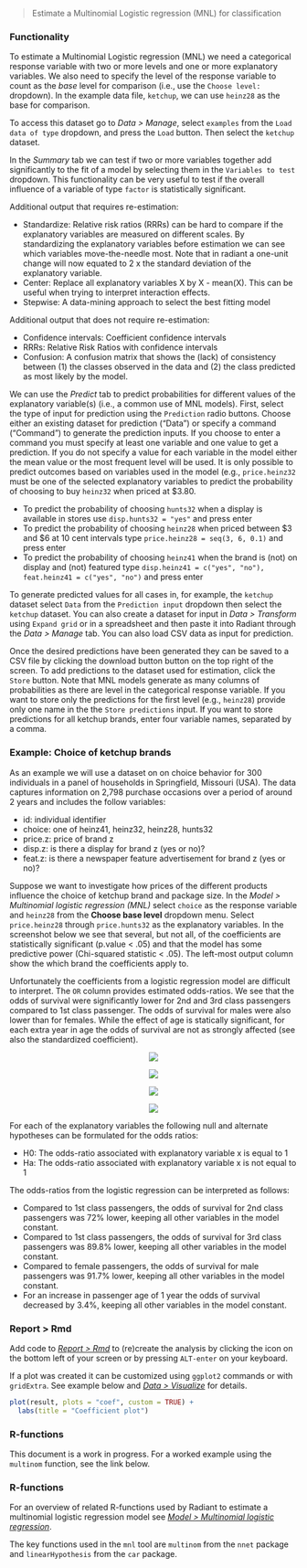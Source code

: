 > Estimate a Multinomial Logistic regression (MNL) for classification

### Functionality

To estimate a Multinomial Logistic regression (MNL) we need a categorical response variable with two or more levels and one or more explanatory variables. We also need to specify the level of the response variable to count as the _base_ level for comparison (i.e., use the `Choose level:` dropdown). In the example data file, `ketchup`, we can use `heinz28` as the base for comparison.

To access this dataset go to _Data > Manage_, select `examples` from the `Load data of type` dropdown, and press the `Load` button. Then select the `ketchup` dataset.

In the _Summary_ tab we can test if two or more variables together add significantly to the fit of a model by selecting them in the `Variables to test` dropdown. This functionality can be very useful to test if the overall influence of a variable of type `factor` is statistically significant.

Additional output that requires re-estimation:

* Standardize: Relative risk ratios (RRRs) can be hard to compare if the explanatory variables are measured on different scales. By standardizing the explanatory variables before estimation we can see which variables move-the-needle most. Note that in radiant a one-unit change will now equated to 2 x the standard deviation of the explanatory variable.
* Center: Replace all explanatory variables X by X - mean(X). This can be useful when trying to interpret interaction effects.
* Stepwise: A data-mining approach to select the best fitting model

Additional output that does not require re-estimation:

* Confidence intervals: Coefficient confidence intervals
* RRRs: Relative Risk Ratios with confidence intervals
* Confusion: A confusion matrix that shows the (lack) of consistency between (1) the classes observed in the data and (2) the class predicted as most likely by the model.

We can use the _Predict_ tab to predict probabilities for different values of the explanatory variable(s) (i.e., a common use of MNL models). First, select the type of input for prediction using the `Prediction` radio buttons. Choose either an existing dataset for prediction ("Data") or specify a command ("Command") to generate the prediction inputs. If you choose to enter a command you must specify at least one variable and one value to get a prediction. If you do not specify a value for each variable in the model either the mean value or the most frequent level will be used. It is only possible to predict outcomes based on variables used in the model (e.g., `price.heinz32` must be one of the selected explanatory variables to predict the probability of choosing to buy `heinz32` when priced at \$3.80.

* To predict the probability of choosing `hunts32` when a display is available in stores use `disp.hunts32 = "yes"` and press enter
* To predict the probability of choosing `heinz28` when priced between $3 and \$6 at 10 cent intervals type `price.heinz28 = seq(3, 6, 0.1)` and press enter
* To predict the probability of choosing `heinz41` when the brand is (not) on display and (not) featured type `disp.heinz41 = c("yes", "no"), feat.heinz41 = c("yes", "no")` and press enter

To generate predicted values for all cases in, for example, the `ketchup` dataset select `Data` from the `Prediction input` dropdown then select the `ketchup` dataset. You can also create a dataset for input in _Data > Transform_ using `Expand grid` or in a spreadsheet and then paste it into Radiant through the _Data > Manage_ tab. You can also load CSV data as input for prediction. 

Once the desired predictions have been generated they can be saved to a CSV file by clicking the download button button on the top right of the screen. To add predictions to the dataset used for estimation, click the `Store` button. Note that MNL models generate as many columns of probabilities as there are level in the categorical response variable. If you want to store only the predictions for the first level (e.g., `heinz28`) provide only one name in the the `Store predictions` input. If you want to store predictions for all ketchup brands, enter four variable names, separated by a comma.

### Example: Choice of ketchup brands

As an example we will use a dataset on on choice behavior for 300 individuals in a panel of households in Springfield, Missouri (USA). The data captures information on 2,798 purchase occasions over a period of around 2 years and includes the follow variables:

* id: individual identifier
* choice: one of heinz41, heinz32, heinz28, hunts32
* price.z: price of brand z
* disp.z: is there a display for brand z (yes or no)?
* feat.z: is there a newspaper feature advertisement for brand z (yes or no)?

Suppose we want to investigate how prices of the different products influence the choice of ketchup brand and package size. In the _Model > Multinomial logistic regression (MNL)_ select `choice` as the response variable and `heinz28` from the **Choose base level** dropdown menu. Select `price.heinz28` through `price.hunts32` as the explanatory variables. In the screenshot below we see that several, but not all, of the coefficients are statistically significant (p.value < .05) and that the model has some predictive power (Chi-squared statistic < .05). The left-most output column show the which brand the coefficients apply to. 

Unfortunately the coefficients from a logistic regression model are difficult to interpret. The `OR` column provides estimated odds-ratios. We see that the odds of survival were significantly lower for 2nd and 3rd class passengers compared to 1st class passenger. The odds of survival for males were also lower than for females. While the effect of age is statically significant, for each extra year in age the odds of survival are not as strongly affected (see also the standardized coefficient). 

<p align="center"><img src="figures_model/mnl_summary.png"></p>
<p align="center"><img src="figures_model/mnl_plot.png"></p>
<p align="center"><img src="figures_model/mnl_predict.png"></p>
<p align="center"><img src="figures_model/mnl_predict_data.png"></p>

For each of the explanatory variables the following null and alternate hypotheses can be formulated for the odds ratios:

* H0: The odds-ratio associated with explanatory variable x is equal to 1
* Ha: The odds-ratio associated with explanatory variable x is not equal to 1

The odds-ratios from the logistic regression can be interpreted as follows:

- Compared to 1st class passengers, the odds of survival for 2nd class passengers was 72% lower, keeping all other variables in the model constant.
- Compared to 1st class passengers, the odds of survival for 3rd class passengers was 89.8% lower, keeping all other variables in the model constant.
- Compared to female passengers, the odds of survival for male passengers was 91.7% lower, keeping all other variables in the model constant.
- For an increase in passenger age of 1 year the odds of survival decreased by 3.4%, keeping all other variables in the model constant.


### Report > Rmd

Add code to <a href="https://radiant-rstats.github.io/docs/data/report_rmd.html" target="_blank">_Report > Rmd_</a> to (re)create the analysis by clicking the <i title="report results" class="fa fa-edit"></i> icon on the bottom left of your screen or by pressing `ALT-enter` on your keyboard. 

If a plot was created it can be customized using `ggplot2` commands or with `gridExtra`. See example below and <a href="https://radiant-rstats.github.io/docs/data/visualize.html" target="_blank">_Data > Visualize_</a> for details.

```r
plot(result, plots = "coef", custom = TRUE) +
  labs(title = "Coefficient plot")
```

### R-functions


This document is a work in progress. For a worked example using the `multinom` function, see the link below.

<!-- For an overview of related R-functions used by Radiant to estimate a logistic regression model see <a href = "https://radiant-rstats.github.io/radiant.model/reference/index.html#section-model-logistic-regression" target="_blank">_Model > Logistic regression_</a> -->


<!-- <a href="https://stats.idre.ucla.edu/r/dae/multinomial-logistic-regression" target="_blank">https://stats.idre.ucla.edu/r/dae/multinomial-logistic-regression</a> -->

### R-functions

For an overview of related R-functions used by Radiant to estimate a multinomial logistic regression model see <a href = "https://radiant-rstats.github.io/radiant.model/reference/index.html#section-model-multinomial-logistic-regression" target="_blank">_Model > Multinomial logistic regression_</a>.

The key functions used in the `mnl` tool are `multinom` from the `nnet` package and `linearHypothesis` from the `car` package. 
